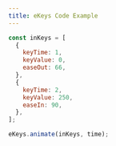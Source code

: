 ```yaml
---
title: eKeys Code Example
---
```


```js
const inKeys = [
  {
    keyTime: 1,
    keyValue: 0,
    easeOut: 66,
  },
  {
    keyTime: 2,
    keyValue: 250,
    easeIn: 90,
  },
];

eKeys.animate(inKeys, time);
```
